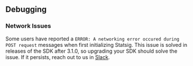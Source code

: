 ## Debugging


### Network Issues

Some users have reported a `ERROR: A networking error occured during POST request` messages when first initializing Statsig. This issue is solved in releases of the SDK after 3.1.0, so upgrading your SDK should solve the issue. If it persists, reach out to us in [Slack](https://statsig.com/slack).